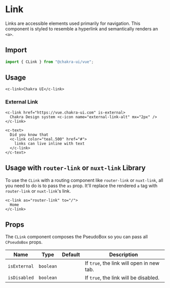 
<SEO
  title="Link"
  description="Links are accessible elements used primarily for navigation. This component is styled to resemble a hyperlink and semantically renders an anchor tag."
/>

# Link

Links are accessible elements used primarily for navigation. This component is
styled to resemble a hyperlink and semantically renders an `<a>`.

## Import

```js
import { CLink } from "@chakra-ui/vue";
```

## Usage

```vue live=true
<c-link>Chakra UI</c-link>
```

### External Link

```vue live=true
<c-link href="https://vue.chakra-ui.com" is-external>
  Chakra Design system <c-icon name="external-link-alt" mx="2px" />
</c-link>
```

```vue live=true
<c-text>
  Did you know that 
  <c-link color="teal.500" href="#">
    links can live inline with text
  </c-link>
</c-text>
```

## Usage with `router-link` or `nuxt-link` Library

To use the `CLink` with a routing component like `router-link` or `nuxt-link`, all
you need to do is to pass the `as` prop. It'll replace the rendered `a` tag
with `router-link` or `nuxt-link`'s link.

```vue live=true
<c-link as="router-link" to="/">
  Home
</c-link>
```

## Props

The `CLink` component composes the <nuxt-link to="/pseudobox">PseudoBox</nuxt-link> so you can pass all
`CPseudoBox` props.

| Name         | Type       | Default | Description                               |
| ------------ | ---------- | ------- | ----------------------------------------- |
| `isExternal` | `boolean`  |         | If `true`, the link will open in new tab. |
| `isDisabled` | `boolean`  |         | If `true`, the link will be disabled.     |